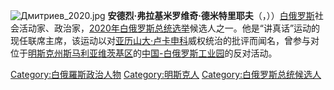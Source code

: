 {{Unreferenced|time=2020-08-21T05:03:35+00:00}}
[[File:Дмитриев_2020.jpg|thumb]]
'''安德烈·弗拉基米罗维奇·德米特里耶夫'''（{{lang-be|Андрэй Уладзіміравіч Дзмітрыеў}}，{{bd|1981年|5月12日||}}））[[白俄罗斯|白俄罗斯]]社会活动家、政治家，[[2020年白俄罗斯总统选举|2020年白俄罗斯总统选举]]候选人之一。他是“讲真话”运动的现任联席主席，该运动以对[[亚历山大·卢卡申科|亚历山大·卢卡申科]]威权统治的批评而闻名，曾参与对位于[[明斯克州|明斯克州]][[斯马利亚维茨基区|斯马利亚维茨基区]]的[[中国-白俄罗斯工业园|中国-白俄罗斯工业园]]的反对活动。

{{authority control}}
[[Category:白俄羅斯政治人物|Category:白俄羅斯政治人物]]
[[Category:明斯克人|Category:明斯克人]]
[[Category:白俄罗斯总统候选人|Category:白俄罗斯总统候选人]]